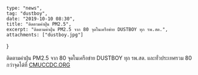	type: "news",
	tag: "dustboy",
	date: "2019-10-10 08:30",
	title: "ติดตามค่าฝุ่น PM2.5",
	excerpt: "ติดตามค่าฝุ่น PM2.5 จาก 80 จุดในเครือข่าย DUSTBOY ทุก รพ.สต.",
	attachments: ["dustboy.jpg"]
}

ติดตามค่าฝุ่น PM2.5 จาก 80 จุดในเครือข่าย DUSTBOY ทุก รพ.สต. และทั่วประเทศรวม 80 กว่าจุดได้ที่ <a href="https://www.cmuccdc.org/pm25">CMUCCDC.ORG</a>